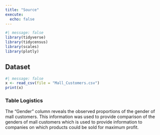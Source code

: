 ```yaml
---
title: "Source"
execute: 
  echo: false
---
```


```r
#| message: false
library(tidyverse)
library(tidycensus)
library(scales)
library(plotly)
```

## Dataset
```r
#| message: false
x <- read_csv(file = "Mall_Customers.csv")
print(x)
```
### Table Logistics
The "Gender" column reveals the observed proportions of the gender of mall customers. This information was used to provide comparison of the genders of mall customers which is used to provide information to companies on which products could be sold for maximum profit.
